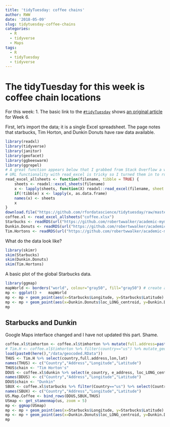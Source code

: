 ---
title: 'tidyTuesday: coffee chains'
author: RWW
date: '2018-05-09'
slug: tidytuesday-coffee-chains
categories:
  - R
  - tidyverse
  - Maps
tags:
  - R
  - tidyTuesday
  - tidyverse
---

# The tidyTuesday for this week is coffee chain locations

For this week:
1. The basic link to the [`#tidyTuesday`](https://github.com/rfordatascience/tidytuesday) shows [an original article](http://flowingdata.com/2014/03/18/coffee-place-geography/) for Week 6.

First, let's import the data; it is a single Excel spreadsheet.  The page notes that starbucks, Tim Horton, and Dunkin Donuts have raw data available.

```{r LoadData}
library(readxl)
library(tidyverse)
library(janitor)
library(geofacet)
library(ggbeeswarm)
library(ggrepel)
# A great function appears below that I grabbed from Stack Overflow a while back.....
# URL functionality with read_excel is tricky so I turned them in to rds
read_excel_allsheets <- function(filename, tibble = TRUE) {
    sheets <- readxl::excel_sheets(filename)
    x <- lapply(sheets, function(X) readxl::read_excel(filename, sheet = X))
    if(!tibble) x <- lapply(x, as.data.frame)
    names(x) <- sheets
    x
}
download.file("https://github.com/rfordatascience/tidytuesday/raw/master/data/2018/2018-05-07/week6_coffee_chains.xlsx", "coffee.xlsx")
coffee.xl <- read_excel_allsheets("coffee.xlsx")
Starbucks <- readRDS(url("https://github.com/robertwwalker/academic-mymod/raw/master/data/week6SB.rds"))
Dunkin.Donuts <- readRDS(url("https://github.com/robertwwalker/academic-mymod/raw/master/data/week6DD.rds"))
Tim.Hortons <- readRDS(url("https://github.com/robertwwalker/academic-mymod/raw/master/data/week6TH.rds"))
```

What do the data look like?

```{r}
library(skimr)
skim(Starbucks)
skim(Dunkin.Donuts)
skim(Tim.Hortons)
```

A basic plot of the global Starbucks data.

```{r}
library(ggmap)
mapWorld <- borders("world", colour="gray50", fill="gray50") # create a layer of borders
mp <- ggplot() +   mapWorld
mp <- mp + geom_point(aes(x=Starbucks$Longitude, y=Starbucks$Latitude) ,color="dark green", size=0.5) + xlab("") + ylab("")
mp <- mp + geom_point(aes(x=Dunkin.Donuts$loc_LONG_centroid, y=Dunkin.Donuts$loc_LAT_centroid) ,color="orange", size=0.5) + xlab("") + ylab("")
mp
```

## Starbucks and Dunkin

Google Maps interface changed and I have not updated this part.  Shame.

```{r, eval=FALSE, echo=FALSE}
coffee.xl$timhorton <- coffee.xl$timhorton %>% mutate(full.address=paste(address,city,state,toupper(country),sep=", "))
# Tim.H <- coffee.xl$timhorton %>% filter(country=="us") %>% mutate_geocode(full.address, source="dsk")
load(paste0(here(),"/data/geocoded.RData"))
THUS <- Tim.H %>% select(country,full.address,lon,lat)
names(THUS) <- c("Country","Address","Longitude","Latitude")
THUS$chain <- "Tim Horton's"
DDUS <- coffee.xl$dunkin %>% select(e_country, e_address, loc_LONG_centroid,loc_LAT_centroid)
names(DDUS) <- c("Country","Address","Longitude","Latitude")
DDUS$chain <- "Dunkin"
SBUX <- coffee.xl$starbucks %>% filter(Country=="us") %>% select(Country,`Street Address`,Longitude,Latitude)
names(SBUX) <- c("Country","Address","Longitude","Latitude")
US.Map.Coffee <- bind_rows(DDUS,SBUX,THUS)
USmap <- get_stamenmap(us, zoom = 5)
mp <- ggmap(USmap)
mp <- mp + geom_point(aes(x=Starbucks$Longitude, y=Starbucks$Latitude) ,color="dark green", size=0.5) + xlab("") + ylab("")
mp <- mp + geom_point(aes(x=Dunkin.Donuts$loc_LONG_centroid, y=Dunkin.Donuts$loc_LAT_centroid) ,color="orange", size=0.5) + xlab("") + ylab("")
mp
```

